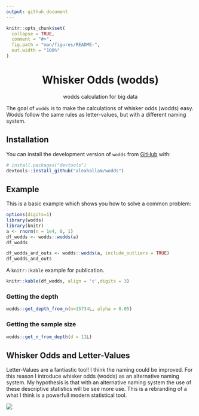 ```yaml
---
output: github_document
---
```


<!-- README.md is generated from README.Rmd. Please edit that file -->

```r
knitr::opts_chunk$set(
  collapse = TRUE,
  comment = "#>",
  fig.path = "man/figures/README-",
  out.width = "100%"
)
```

<h1 align="center">Whisker Odds (wodds)</h1>
<p align="center">wodds calculation for big data</p>

<!-- badges: start -->
<!-- badges: end -->

The goal of `wodds` is to make the calculations of whisker odds (wodds) easy.
Wodds follow the same rules as letter-values, but with a different naming 
system.

## Installation

You can install the development version of `wodds` from [GitHub](https://github.com) with:

``` r
# install.packages("devtools")
devtools::install_github("alexhallam/wodds")
```

## Example

This is a basic example which shows you how to solve a common problem:

```r
options(digits=1)
library(wodds)
library(knitr)
a <- rnorm(n = 1e4, 0, 1)
df_wodds <- wodds::wodds(a)
df_wodds
```

```r
df_wodds_and_outs <- wodds::wodds(a, include_outliers = TRUE)
df_wodds_and_outs
```

A `knitr::kable` example for publication.

```r
knitr::kable(df_wodds, align = 'c',digits = 3)
```

### Getting the depth

```r
wodds::get_depth_from_n(n=15734L, alpha = 0.05)
```


### Getting the sample size

```r
wodds::get_n_from_depth(d = 11L)
```

## Whisker Odds and Letter-Values

Letter-Values are a fantiastic tool! I think the naming could be improved. 
For this reason I introduce whisker odds (wodds) as an alternative naming system.
My hypothesis is that with an alternative naming system the use of these 
descriptive statistics will be see more use. This is a rebranding of a what I
think is a powerfull modern statistical tool.

![](man/figures/table.png)


